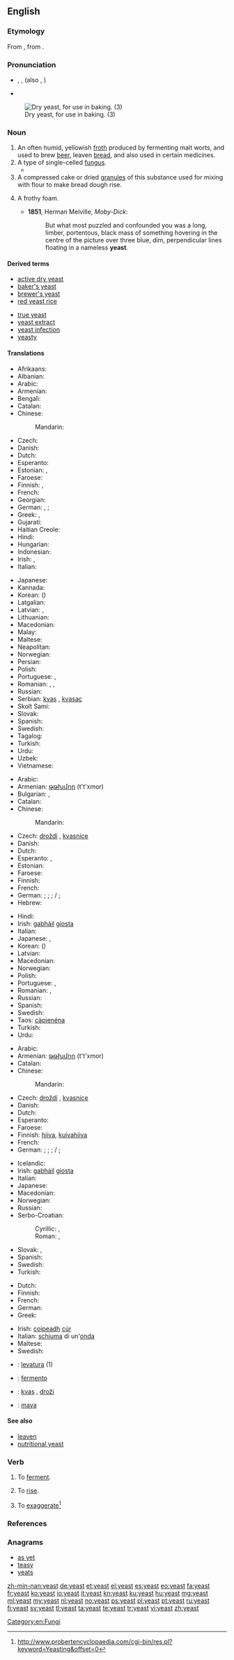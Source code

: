 ==English==
{{wikipedia}}

===Etymology===
From {{etyl|ang}} {{term|giest|ġiest|lang=ang}}, from {{etyl|gem-pro|en}} {{recons|jestuz|lang=gem-pro}}.

===Pronunciation===
* {{enPR|yēst}}, {{IPA|/jiːst/}}, {{X-SAMPA|/ji:st/}} (also {{IPA|/iːst/}}, {{X-SAMPA|/iːst/}})
* {{rhymes|iːst}}

[[Image:Dry yeast.jpg|thumb|right|Dry yeast, for use in baking. (3)]]

===Noun===
{{en-noun|s|-}}

# An often humid, yellowish [[froth]] produced by fermenting malt worts, and used to brew [[beer]], leaven [[bread]], and also used in certain medicines.
# A type of single-celled [[fungus]].
#* {{quote-book
|passage=A microscopical examination of the '''yeast''' taken from these rapid vigorous fermentations will only be able to give useful conclusions in one respect.
|page=17
|title=Practical Management of Pure Yeast: The Application and Examination of Brewery, Distillery, and Wine, Yeasts
|author=Alfred Peter Carlslund Jørgensen (R. Grey, translator)
|publisher=The Brewing trade review
|year=1903}}
# A compressed cake or dried [[granule]]s of this substance used for mixing with flour to make bread dough rise.
# {{figuratively}} A frothy foam.
#* '''1851''', Herman Melville, ''Moby-Dick'':
#*: But what most puzzled and confounded you was a long, limber, portentous, black mass of something hovering in the centre of the picture over three blue, dim, perpendicular lines floating in a nameless '''yeast'''.

====Derived terms====
{{der-top|}}
* [[active dry yeast]]
* [[baker's yeast]]
* [[brewer's yeast]]
* [[red yeast rice]]
{{der-mid}}
* [[true yeast]]
* [[yeast extract]]
* [[yeast infection]]
* [[yeasty]]
{{der-bottom}}

====Translations====
{{trans-top|fungus}}
* Afrikaans: {{t-|af|gis}}
* Albanian: {{t-|sq|maja}}
* Arabic: {{t-|ar|خميرة|f|tr=khamiira}}
* Armenian: {{t-|hy|խմորիչ|tr=xmorič}}
* Bengali: {{t-|bn|খামির|tr=khāmira|sc=Beng}}
* Catalan: {{t+|ca|llevat|m}}
* Chinese:
*: Mandarin: {{t-|cmn|酵母|tr=jiàomǔ|sc=Hani}}
* Czech: {{t+|cs|kvasinka|f}}
* Danish: {{t-|da|gær|c}}
* Dutch: {{t+|nl|gist|m}}
* Esperanto: {{t-|eo|feĉo}}
* Estonian: {{t-|et|pärm}}, {{t-|et|pärmseened}}
* Faroese: {{t-|fo|ger|f}}
* Finnish: {{t+|fi|hiiva}}, {{t-|fi|hiivasieni}}
* French: {{t+|fr|levure|f}}
* Georgian: {{t-|ka|საფუარი|tr=sap’uari|sc=Geor}}
* German: {{t+|de|Hefe|f}}, {{t-|de|Hefepilz|m}};
* Greek: {{t+|el|μαγιά|f}}, {{t+|el|ζύμη|f}}
* Gujarati: {{t-|gu|યીસ્ટના|f|tr=yīsṭanā|sc=Gujr}}
* Haitian Creole: {{tø|ht|ledven}}
* Hindi: {{t-|hi|ख़मीर|m|tr=xamīr}}
* Hungarian: {{t+|hu|élesztő}}
* Indonesian: {{t+|id|ragi}}
* Irish: {{t-|ga|giosta|m}}, {{t|ga|gabháil|f}}
* Italian: {{t+|it|lievito|m}}
{{trans-mid}}
* Japanese: {{t+|ja|酵母|tr=kōbo}}
* Kannada: {{t+|kn|ಹುದುಗು|tr=hudugu|sc=Knda}}
* Korean: {{t+|ko|효모|tr=hyomo|sc=Hang}} ({{t+|ko|酵母|sc=Hang}})
* Latgalian: {{tø|ltg|mīlis|m}}
* Latvian: {{t+|lv|raugs|m}}, {{t+|lv|ieraugs|m}}
* Lithuanian: {{t-|lt|mielės|m}}
* Macedonian: {{t-|mk|квасец|m|tr=kvásec}}
* Malay: {{t-|ms|yis}}
* Maltese: {{t-|mt|ħmira|f}}
* Neapolitan: {{tø|nap|criscito}}
* Norwegian: {{t+|no|gjær|m}}
* Persian: {{t+|fa|مخمر}}
* Polish: {{t+|pl|drożdże|f-p}}
* Portuguese: {{t+|pt|fermento}}, {{t+|pt|levedura}}
* Romanian: {{t-|ro|drojdie|f}}, {{t-|ro|levură|f}}, {{t-|ro|ferment}}
* Russian: {{t+|ru|дрожжи|f-p|tr=dróžži}}
* Serbian: [[kvas]] {{m}}, [[kvasac]] {{m}}
* Skolt Sami: {{tø|sms|jä´stt}}
* Slovak: {{t-|sk|kvas|m}}
* Spanish: {{t+|es|levadura|f}}
* Swedish: {{t+|sv|jäst}}
* Tagalog: {{t-|tl|lebadura}}
* Turkish: {{t+|tr|maya}}
* Urdu: {{t-|ur|خمیر|m|tr=xamīr}}
* Uzbek: {{t-|uz|achitqi}}
* Vietnamese: {{t+|vi|men}}
{{trans-bottom}}

{{trans-top|froth used in medicine, baking and brewing}}
* Arabic: {{t-|ar|خميرة|f|tr=khamiira}}
* Armenian: [[թթխմոր]] (t't'xmor)
* Bulgarian: {{t+|bg|мая|f|tr=mayà|sc=Cyrl}}, {{t+|bg|квас|m|tr=kvas|sc=Cyrl}}
* Catalan: {{t+|ca|llevat|m}}
* Chinese:
*: Mandarin: {{t-|cmn|酵母|tr=jiàomǔ|sc=Hani}}
* Czech: [[droždí]] {{n}}, [[kvasnice]] {{f-p}}
* Danish: {{t-|da|gær|c}}
* Dutch: {{t+|nl|gist|m}}
* Esperanto: {{t-|eo|fermentilo}}, {{t-|eo|feĉo}}
* Estonian: {{t-|et|pärm}}
* Faroese: {{t-|fo|ger|f}}
* Finnish: {{t+|fi|hiiva}}
* French: {{t+|fr|levure|f}}
* German: {{t+|de|Hefe|f}}; {{qualifier|Northern Germany}} {{t-|de|Bärme|f}}; {{qualifier|southeastern Germany, Austria}} {{t+|de|Germ|f}}; {{qualifier|regional, especially in Northern Germany outdated, in South Africa (KwaZulu-Natal) rare}} {{t+|de|Gest|m}} / {{f}}; {{qualifier|South Africa (KwaZulu-Natal)}} {{t+|de|Yeast|m}}
* Hebrew: {{t+|he|שמרים}}
{{trans-mid}}
* Hindi: {{t-|hi|ख़मीर|m|tr=xamīr}}
* Irish: [[gabháil]] {{f}} [[giosta]] {{m}}
* Italian: {{t+|it|lievito|m}}
* Japanese: {{t+|ja|酵母|tr=kōbo}}, {{t-|ja|イースト|tr=īsuto}}
* Korean: {{t+|ko|효모|tr=hyomo|sc=Hang}} ({{t+|ko|酵母|sc=Hang}})
* Latvian: {{t+|lv|raugs|f}}
* Macedonian: {{t-|mk|квасец|m|tr=kvásec}}
* Norwegian: {{t+|no|gjær|m}}
* Polish: {{t+|pl|drożdże|f-p}}
* Portuguese: {{t+|pt|fermento}}, {{t+|pt|levedura}}
* Romanian: {{t-|ro|drojdie|f}}, {{t-|ro|levură|f}}
* Russian: {{t+|ru|дрожжи|f-p|tr=dróžži}}
* Spanish: {{t+|es|levadura|f}}
* Swedish: {{t+|sv|jäst}}
* Taos: [[cą̀pienéna]]
* Turkish: {{t+|tr|maya}}
* Urdu: {{t-|ur|خمیر|m|tr=xamīr}}
{{trans-bottom}}

{{trans-top|cake or dried granules used to make bread dough rise}}
* Arabic: {{t-|ar|خميرة|f|tr=khamiira}}
* Armenian: [[թթխմոր]] (t't'xmor)
* Catalan: {{t+|ca|llevat|m}}
* Chinese:
*: Mandarin: {{t-|cmn|酵母|tr=jiàomǔ|sc=Hani}}
* Czech: [[droždí]] {{n}}, [[kvasnice]] {{f-p}}
* Danish: {{t-|da|gær|c}}
* Dutch: {{t+|nl|gist|m}}
* Esperanto: {{t-|eo|feĉo}}
* Faroese: {{t-|fo|ger|f}}
* Finnish: [[hiiva]], [[kuivahiiva]]
* French: {{t+|fr|levure|f}}
* German: {{t+|de|Hefe|f}}; {{qualifier|Northern Germany}} {{t-|de|Bärme|f}}; {{qualifier|southeastern Germany, Austria}} {{t+|de|Germ|f}}; {{qualifier|regional, especially in Northern Germany outdated, in South Africa (KwaZulu-Natal) rare}} {{t+|de|Gest|m}} / {{f}}; {{qualifier|South Africa (KwaZulu-Natal)}} {{t+|de|Yeast|m}}
{{trans-mid}}
* Icelandic: {{t-|is|ger|n}}
* Irish: [[gabháil]] {{f}} [[giosta]] {{m}}
* Italian: {{t+|it|lievito|m}}
* Japanese: {{t-|ja|イースト菌|tr=イーストきん, īsuto-kin}}
* Macedonian: {{t-|mk|квасец|m|tr=kvásec}}
* Norwegian: {{qualifier|no gender}} {{t+|no|gjær}}
* Russian: {{t+|ru|дрожжи|f-p|tr=dróžži}}
* Serbo-Croatian:
*: Cyrillic: {{t-|sh|квасац|m|sc=Cyrl}}, {{t-|sh|герма|f|sc=Cyrl}}
*: Roman: {{t-|sh|kvasac|m}}, {{t-|sh|germa|f}}
* Slovak: {{t-|sk|kvasnice}}, {{t-|sk|droždie|n}}
* Spanish: {{t+|es|levadura|f}}
* Swedish: {{t+|sv|jäst|c}}
* Turkish: {{t+|tr|maya}}
{{trans-bottom}}

{{trans-top|frothy foam on sea waves}}
* Dutch: {{t+|nl|schuim|n}}
* Finnish: {{t+|fi|vaahto}}
* French: {{t+|fr|écume|f}}
* German: {{t+|de|Gischt|f}}
* Greek: {{t+|el|μαγιά|f}}
{{trans-mid}}
* Irish: [[coipeadh]] {{m}} [[cúr]] {{m}}
* Italian: [[schiuma]] di un'[[onda]] {{f}}
* Maltese: {{t-|mt|ragħwa|m-p}}
* Swedish: {{t+|sv|skum|n}}
{{trans-bottom}}

{{checktrans-top}}
* {{ttbc|ia}}: [[levatura]] (1)
* {{ttbc|pt}}: [[fermento]] {{m}}
{{trans-mid}}
* {{ttbc|sl}}: [[kvas]] {{m}}, [[droži]] {{f-p}}
* {{ttbc|tr}}: [[maya]]
{{trans-bottom}}

====See also====
* [[leaven]]
* [[nutritional yeast]]

===Verb===
{{en-verb}}

# To [[ferment]].
# {{context|of something prepared with a yeasted dough}} To [[rise]].
# {{African American Vernacular English|slang}} To [[exaggerate]]<ref>http://www.probertencyclopaedia.com/cgi-bin/res.pl?keyword=Yeasting&offset=0</ref>

===References===
<references/>

===Anagrams===
* [[as yet#English|as yet]]
* [[teasy#English|teasy]]
* [[yeats#English|yeats]]

[[Category:en:Fungi]]

[[zh-min-nan:yeast]]
[[de:yeast]]
[[et:yeast]]
[[el:yeast]]
[[es:yeast]]
[[eo:yeast]]
[[fa:yeast]]
[[fr:yeast]]
[[ko:yeast]]
[[io:yeast]]
[[it:yeast]]
[[kn:yeast]]
[[ku:yeast]]
[[hu:yeast]]
[[mg:yeast]]
[[ml:yeast]]
[[my:yeast]]
[[nl:yeast]]
[[no:yeast]]
[[ps:yeast]]
[[pl:yeast]]
[[pt:yeast]]
[[ru:yeast]]
[[fi:yeast]]
[[sv:yeast]]
[[tl:yeast]]
[[ta:yeast]]
[[te:yeast]]
[[tr:yeast]]
[[vi:yeast]]
[[zh:yeast]]